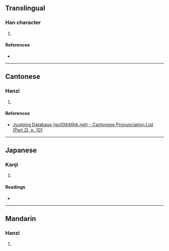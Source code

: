 {{character info/new}}
==Translingual==

===Han character===
{{Han char|rn=46|rad=山|as=13|sn=16|four=22153|canj=URJI|ids=⿱山戢}}

# {{defn|Han|sort=山13}}

====References====
* {{Han ref|kx=0320.370|dkj=08525|hdz=10800.100|uh=5DAF|ud=23983|bh=E969|bd=59753}}

----

==Cantonese==

===Hanzi===
{{yue-hanzi|jyut=[[cap1]]|y=chap1}}

# {{defn|lang=yue|sort=山13}}

====References====
* [http://www.iso10646hk.net/jp/document/download.jsp Jyutping Database (iso10646hk.net) - Cantonese Pronunciation List (Part 2), p. 101]

----

==Japanese==

===Kanji===
{{ja-kanji|grade=|rs=山13}}

# {{defn|lang=ja|sort=山13}}

====Readings====
* {{ja-readings|on=[[しう]] (shiu), [[さう]] (sau)|kun=}}

----

==Mandarin==

===Hanzi===
{{cmn-hanzi|pin=[[jí]] ([[ji2]])|wg=chi<sup>2</sup>}}

# {{defn|lang=cmn|sort=山13}}